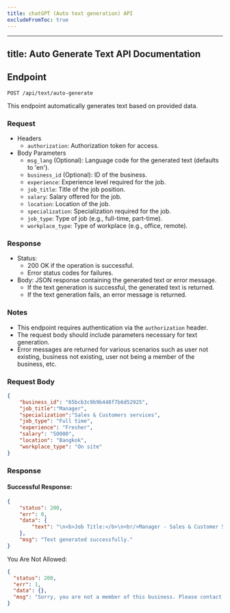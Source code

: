 ```yaml
---
title: chatGPT (Auto text generation) API
excludeFromToc: true
---
```






---
title: Auto Generate Text API Documentation
---

## Endpoint

`POST /api/text/auto-generate`

This endpoint automatically generates text based on provided data.

### Request

- Headers
  - `authorization`: Authorization token for access.
- Body Parameters
  - `msg_lang` (Optional): Language code for the generated text (defaults to 'en').
  - `business_id` (Optional): ID of the business.
  - `experience`: Experience level required for the job.
  - `job_title`: Title of the job position.
  - `salary`: Salary offered for the job.
  - `location`: Location of the job.
  - `specialization`: Specialization required for the job.
  - `job_type`: Type of job (e.g., full-time, part-time).
  - `workplace_type`: Type of workplace (e.g., office, remote).

### Response

- Status: 
  - 200 OK if the operation is successful.
  - Error status codes for failures.
- Body: JSON response containing the generated text or error message.
  - If the text generation is successful, the generated text is returned.
  - If the text generation fails, an error message is returned.

### Notes

- This endpoint requires authentication via the `authorization` header.
- The request body should include parameters necessary for text generation.
- Error messages are returned for various scenarios such as user not existing, business not existing, user not being a member of the business, etc.


### Request Body

```json
{
    "business_id": "65bcb3c9b9b448f7b6d52925",
    "job_title":"Manager",
    "specialization":"Sales & Customers services",
    "job_type": "Full time",
    "experience": "Fresher",
    "salary": "50000",
    "location": "Bangkok",
    "workplace_type": "On site"
}
```

### Response

#### Successful Response:

```json
{
    "status": 200,
    "err": 0,
    "data": {
        "text": "\n<b>Job Title:</b>\n<br/>Manager - Sales & Customer Services<b>Salary:</b>\n<br/>THB 50,000 per month<b>Location:</b>\n<br/>Bangkok, Thailand\n\n<b>Employment Type:</b>\n<br/>Full-time, On-site\n\n<b>Job Description:</b>\n<br/>As a Manager of Sales & Customer Services, you will be responsible for overseeing the sales and customer service team to ensure effective and efficient operations. Your role will involve leading and motivating the team to achieve sales targets and deliver exceptional customer service.\n\n<b>Key Responsibilities:</b>\n<br/>- Manage and supervise the sales and customer service team\n<br/>- Develop and implement strategies to increase sales and improve customer satisfaction\n<br/>- Set sales targets and monitor performance to achieve desired results\n<br/>- Train and mentor team members to enhance their skills and knowledge\n<br/>- Resolve any escalated customer issues in a timely and professional manner\n<br/>- Analyze sales data and trends to identify areas for improvement\n<br/>- Collaborate with other departments to ensure smooth business operations\n<br/>- Prepare reports on sales and customer service performance for management review\n\n<b>Requirements:</b>\n<br/>- Bachelor's degree in Business Administration or related field\n<br/>- Proven experience in sales and customer service management\n<br/>- Strong leadership skills with the ability to motivate and develop a team\n<br/>- Excellent communication and interpersonal skills\n<br/>- Ability to work well under pressure and meet tight deadlines\n<br/>- Proficiency in Microsoft Office Suite\n<br/>- Fluent in Thai and English languages\n\nIf you are passionate about driving sales results while providing top-notch customer service, we encourage you to apply for this exciting opportunity! "
    },
    "msg": "Text generated successfully."
}
```

You Are Not Allowed:

```json
{
  "status": 200,
  "err": 1,
  "data": {},
  "msg": "Sorry, you are not a member of this business. Please contact the administrator for access."
}
```